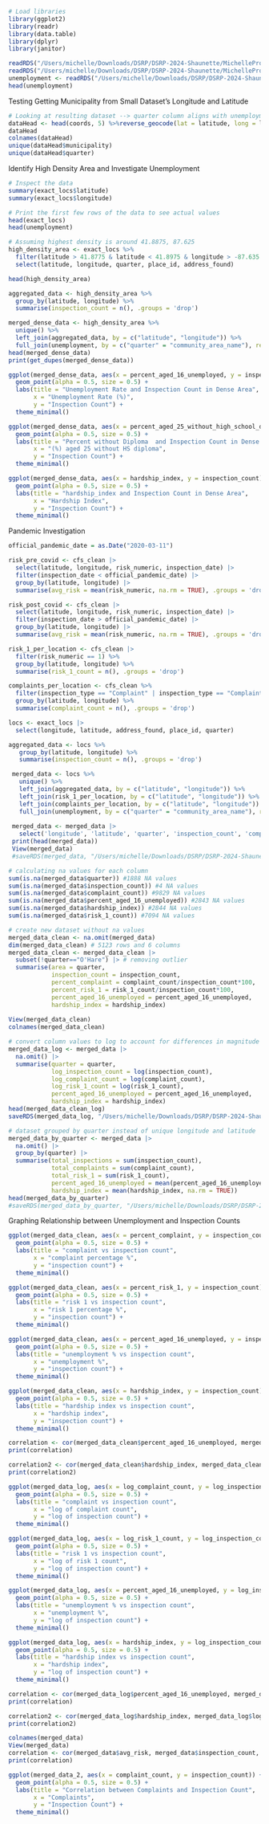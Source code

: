 ```r
# Load libraries
library(ggplot2)
library(readr)
library(data.table)
library(dplyr)
library(janitor)

readRDS("/Users/michelle/Downloads/DSRP/DSRP-2024-Shaunette/MichelleProject/cfs_clean.rds")
readRDS("/Users/michelle/Downloads/DSRP/DSRP-2024-Shaunette/MichelleProject/exact_locs.rds")
unemployment <- readRDS("/Users/michelle/Downloads/DSRP/DSRP-2024-Shaunette/MichelleProject/unemployment_clean.rds")
head(unemployment)
```

Testing Getting Municipality from Small Dataset's Longitude and Latitude

```r
# Looking at resulting dataset --> quarter column aligns with unemployment data
dataHead <- head(coords, 5) %>%reverse_geocode(lat = latitude, long = longitude, method = 'osm',address = address_found, full_results = TRUE)
dataHead
colnames(dataHead)
unique(dataHead$municipality)
unique(dataHead$quarter)
```

Identify High Density Area and Investigate Unemployment

```r
# Inspect the data
summary(exact_locs$latitude)
summary(exact_locs$longitude)

# Print the first few rows of the data to see actual values
head(exact_locs)
head(unemployment)

# Assuming highest density is around 41.8875, 87.625
high_density_area <- exact_locs %>%
  filter(latitude > 41.8775 & latitude < 41.8975 & longitude > -87.635 & longitude < -87.615) %>%
  select(latitude, longitude, quarter, place_id, address_found)

head(high_density_area)

aggregated_data <- high_density_area %>%
  group_by(latitude, longitude) %>%
  summarise(inspection_count = n(), .groups = 'drop')

merged_dense_data <- high_density_area %>%
  unique() %>%
  left_join(aggregated_data, by = c("latitude", "longitude")) %>%
  full_join(unemployment, by = c("quarter" = "community_area_name"), relationship = "many-to-many")
head(merged_dense_data)
print(get_dupes(merged_dense_data))

ggplot(merged_dense_data, aes(x = percent_aged_16_unemployed, y = inspection_count)) +
  geom_point(alpha = 0.5, size = 0.5) +
  labs(title = "Unemployment Rate and Inspection Count in Dense Area",
       x = "Unemployment Rate (%)",
       y = "Inspection Count") +
  theme_minimal()

ggplot(merged_dense_data, aes(x = percent_aged_25_without_high_school_diploma, y = inspection_count)) +
  geom_point(alpha = 0.5, size = 0.5) +
  labs(title = "Percent without Diploma  and Inspection Count in Dense Area",
       x = "(%) aged 25 without HS diploma",
       y = "Inspection Count") +
  theme_minimal()

ggplot(merged_dense_data, aes(x = hardship_index, y = inspection_count)) +
  geom_point(alpha = 0.5, size = 0.5) +
  labs(title = "hardship_index and Inspection Count in Dense Area",
       x = "Hardship Index",
       y = "Inspection Count") +
  theme_minimal()
```

Pandemic Investigation

```r
official_pandemic_date = as.Date("2020-03-11")

risk_pre_covid <- cfs_clean |>
  select(latitude, longitude, risk_numeric, inspection_date) |>
  filter(inspection_date < official_pandemic_date) |>
  group_by(latitude, longitude) |>
  summarise(avg_risk = mean(risk_numeric, na.rm = TRUE), .groups = 'drop')

risk_post_covid <- cfs_clean |>
  select(latitude, longitude, risk_numeric, inspection_date) |>
  filter(inspection_date > official_pandemic_date) |>
  group_by(latitude, longitude) |>
  summarise(avg_risk = mean(risk_numeric, na.rm = TRUE), .groups = 'drop')

```

```r
risk_1_per_location <- cfs_clean |>
  filter(risk_numeric == 1) %>%
  group_by(latitude, longitude) %>%
  summarise(risk_1_count = n(), .groups = 'drop')

complaints_per_location <- cfs_clean %>%
  filter(inspection_type == "Complaint" | inspection_type == "Complaint Re-Inspection") %>%
  group_by(latitude, longitude) %>%
  summarise(complaint_count = n(), .groups = 'drop')

locs <- exact_locs |>
  select(longitude, latitude, address_found, place_id, quarter)

aggregated_data <- locs %>%
   group_by(latitude, longitude) %>%
   summarise(inspection_count = n(), .groups = 'drop')

 merged_data <- locs %>%
   unique() %>%
   left_join(aggregated_data, by = c("latitude", "longitude")) %>%
   left_join(risk_1_per_location, by = c("latitude", "longitude")) %>%
   left_join(complaints_per_location, by = c("latitude", "longitude")) %>%
   full_join(unemployment, by = c("quarter" = "community_area_name"), relationship = "many-to-many")
 
 merged_data <- merged_data |>
   select('longitude', 'latitude', 'quarter', 'inspection_count', 'complaint_count', 'percent_aged_16_unemployed', 'hardship_index', 'risk_1_count')
 print(head(merged_data))
 View(merged_data)
 #saveRDS(merged_data, "/Users/michelle/Downloads/DSRP/DSRP-2024-Shaunette/MichelleProject/merged_data.rds")
```

```r
# calculating na values for each column
sum(is.na(merged_data$quarter)) #1888 NA values
sum(is.na(merged_data$inspection_count)) #4 NA values
sum(is.na(merged_data$complaint_count)) #9829 NA values
sum(is.na(merged_data$percent_aged_16_unemployed)) #2843 NA values
sum(is.na(merged_data$hardship_index)) #2844 NA values
sum(is.na(merged_data$risk_1_count)) #7094 NA values

# create new dataset without na values
merged_data_clean <- na.omit(merged_data) 
dim(merged_data_clean) # 5123 rows and 6 columns
merged_data_clean <- merged_data_clean |>
  subset(!quarter=="O'Hare") |> # removing outlier
  summarise(area = quarter,
            inspection_count = inspection_count,
            percent_complaint = complaint_count/inspection_count*100,
            percent_risk_1 = risk_1_count/inspection_count*100,
            percent_aged_16_unemployed = percent_aged_16_unemployed,
            hardship_index = hardship_index) 
  
View(merged_data_clean)
colnames(merged_data_clean)

# convert column values to log to account for differences in magnitude
merged_data_log <- merged_data |>
  na.omit() |>
  summarise(quarter = quarter,
            log_inspection_count = log(inspection_count),
            log_complaint_count = log(complaint_count),
            log_risk_1_count = log(risk_1_count),
            percent_aged_16_unemployed = percent_aged_16_unemployed,
            hardship_index = hardship_index) 
head(merged_data_clean_log)
saveRDS(merged_data_log, "/Users/michelle/Downloads/DSRP/DSRP-2024-Shaunette/MichelleProject/merged_data_log.rds")

# dataset grouped by quarter instead of unique longitude and latitude
merged_data_by_quarter <- merged_data |>
  na.omit() |>
  group_by(quarter) |>
  summarise(total_inspections = sum(inspection_count),
            total_complaints = sum(complaint_count),
            total_risk_1 = sum(risk_1_count),
            percent_aged_16_unemployed = mean(percent_aged_16_unemployed, na.rm = TRUE),
            hardship_index = mean(hardship_index, na.rm = TRUE))
head(merged_data_by_quarter)
#saveRDS(merged_data_by_quarter, "/Users/michelle/Downloads/DSRP/DSRP-2024-Shaunette/MichelleProject/merged_data_by_quarter.rds")

```

Graphing Relationship between Unemployment and Inspection Counts

```r
ggplot(merged_data_clean, aes(x = percent_complaint, y = inspection_count)) +
  geom_point(alpha = 0.5, size = 0.5) +
  labs(title = "complaint vs inspection count",
       x = "complaint percentage %",
       y = "inspection count") +
  theme_minimal()

ggplot(merged_data_clean, aes(x = percent_risk_1, y = inspection_count)) +
  geom_point(alpha = 0.5, size = 0.5) +
  labs(title = "risk 1 vs inspection count",
       x = "risk 1 percentage %",
       y = "inspection count") +
  theme_minimal()

ggplot(merged_data_clean, aes(x = percent_aged_16_unemployed, y = inspection_count)) +
  geom_point(alpha = 0.5, size = 0.5) +
  labs(title = "unemployment % vs inspection count",
       x = "unemployment %",
       y = "inspection count") +
  theme_minimal()

ggplot(merged_data_clean, aes(x = hardship_index, y = inspection_count)) +
  geom_point(alpha = 0.5, size = 0.5) +
  labs(title = "hardship index vs inspection count",
       x = "hardship index",
       y = "inspection count") +
  theme_minimal()

correlation <- cor(merged_data_clean$percent_aged_16_unemployed, merged_data_clean$inspection_count, use = "complete.obs")
print(correlation)

correlation2 <- cor(merged_data_clean$hardship_index, merged_data_clean$inspection_count, use = "complete.obs")
print(correlation2)
```

```r
ggplot(merged_data_log, aes(x = log_complaint_count, y = log_inspection_count)) +
  geom_point(alpha = 0.5, size = 0.5) +
  labs(title = "complaint vs inspection count",
       x = "log of complaint count",
       y = "log of inspection count") +
  theme_minimal()

ggplot(merged_data_log, aes(x = log_risk_1_count, y = log_inspection_count)) +
  geom_point(alpha = 0.5, size = 0.5) +
  labs(title = "risk 1 vs inspection count",
       x = "log of risk 1 count",
       y = "log of inspection count") +
  theme_minimal()

ggplot(merged_data_log, aes(x = percent_aged_16_unemployed, y = log_inspection_count)) +
  geom_point(alpha = 0.5, size = 0.5) +
  labs(title = "unemployment % vs inspection count",
       x = "unemployment %",
       y = "log of inspection count") +
  theme_minimal()

ggplot(merged_data_log, aes(x = hardship_index, y = log_inspection_count)) +
  geom_point(alpha = 0.5, size = 0.5) +
  labs(title = "hardship index vs inspection count",
       x = "hardship index",
       y = "log of inspection count") +
  theme_minimal()

correlation <- cor(merged_data_log$percent_aged_16_unemployed, merged_data_log$log_inspection_count, use = "complete.obs")
print(correlation)

correlation2 <- cor(merged_data_log$hardship_index, merged_data_log$log_inspection_count, use = "complete.obs")
print(correlation2)
```

```r
colnames(merged_data)
View(merged_data)
correlation <- cor(merged_data$avg_risk, merged_data$inspection_count, use = "complete.obs")
print(correlation)

ggplot(merged_data_2, aes(x = complaint_count, y = inspection_count)) +
  geom_point(alpha = 0.5, size = 0.5) +
  labs(title = "Correlation between Complaints and Inspection Count",
       x = "Complaints",
       y = "Inspection Count") +
  theme_minimal()
```
